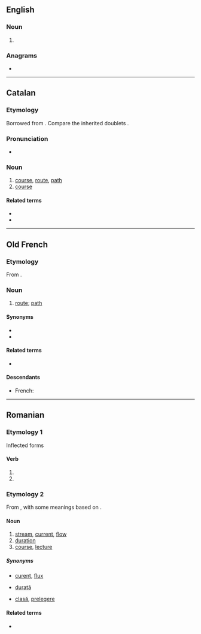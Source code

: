 {{also|cûrs}}
==English==

===Noun===
{{head|en|noun plural form}}

# {{plural of|cur|lang=en}}

===Anagrams===
* {{anagrams|en|a=crsu|RUCs|crus|rucs|scur}}

----

==Catalan==

===Etymology===
Borrowed from {{bor|ca|la|cursus}}. Compare the inherited doublets {{doublet|ca|cors|cós|notext=1}}.

===Pronunciation===
* {{ca-IPA}}

===Noun===
{{ca-noun|m}}

# [[course]], [[route]], [[path]]
# [[course]] {{gloss|learning program}}

====Related terms====
* {{l|ca|cursar}}
* {{l|ca|córrer}}

----

==Old French==

===Etymology===
From {{inh|fro|la|cursus}}.

===Noun===
{{fro-noun|m}}

# [[route]]; [[path]]

====Synonyms====
* {{l|fro|route}}
* {{l|fro|voie}}

====Related terms====
* {{l|fro|corre}}

====Descendants====
* French: {{l|fr|cours}}

----

==Romanian==

===Etymology 1===
Inflected forms

====Verb====
{{head|ro|past participle}}

# {{past participle of|curge|lang=ro|nocat=1}}
# {{past participle of|cure|lang=ro|nocat=1}}

===Etymology 2===
From {{inh|ro|la|cursus}}, with some meanings based on {{etyl|fr|ro}} {{m|fr|cours}}.

====Noun====
{{ro-noun|n|cursuri}}

# [[stream]], [[current]], [[flow]]
# [[duration]]
# [[course]], [[lecture]]

=====Synonyms=====
* {{sense|stream|current}} [[curent]], [[flux]]
* {{sense|duration}} [[durată]]
* {{sense|course}} [[clasă]], [[prelegere]]

====Related terms====
* {{l|ro|cursură}}